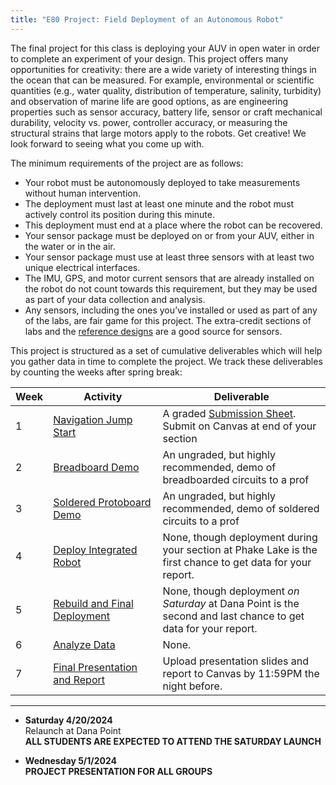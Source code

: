 ```yaml
---
title: "E80 Project: Field Deployment of an Autonomous Robot"
---
```


The final project for this class is deploying your AUV in open water in order to complete an experiment of your design.  This project offers many opportunities for creativity: there are a wide variety of interesting things in the ocean that can be measured. For example, environmental or scientific quantities (e.g., water quality, distribution of temperature, salinity, turbidity) and observation of marine life are good options, as are engineering properties such as sensor accuracy, battery life, sensor or craft mechanical durability, velocity vs. power, controller accuracy, or measuring the structural strains that large motors apply to the robots.  Get creative! We look forward to seeing what you come up with.

The minimum requirements of the project are as follows:

* Your robot must be autonomously deployed to take measurements without human intervention. 
* The deployment must last at least one minute and the robot must actively control its position during this minute.
* This deployment must end at a place where the robot can be recovered.
* Your sensor package must be deployed on or from your AUV, either in the water or in the air.
* Your sensor package must use at least three sensors with at least two unique electrical interfaces.
* The IMU, GPS, and motor current sensors that are already installed on the robot do not count towards this requirement, but they may be used as part of your data collection and analysis.
* Any sensors, including the ones you've installed or used as part of any of the labs, are fair game for this project. The extra-credit sections of labs and the [reference designs](/reference/design/) are a good source for sensors.

This project is structured as a set of cumulative deliverables which will help you gather data in time to complete the project. We track these deliverables by counting the weeks after spring break:

| Week | Activity                                         | Deliverable                                                                  |
|------|--------------------------------------------------|------------------------------------------------------------------------------|
|  1   | [Navigation Jump Start](/project/navigation)     | A graded [Submission Sheet](/project/navigation/submission.qmd). Submit on Canvas at end of your section |
|  2   | [Breadboard Demo](/project/build)                | An ungraded, but highly recommended, demo of breadboarded circuits to a prof | 
|  3   | [Soldered Protoboard Demo](/project/build)       | An ungraded, but highly recommended, demo of soldered circuits to a prof     | 
|  4   | [Deploy Integrated Robot](/project/field)        | None, though deployment during your section at Phake Lake is the first chance to get data for your report.   | 
|  5   | [Rebuild and Final Deployment](/project/field)   | None, though deployment *on Saturday* at Dana Point is the second and last chance to get data for your report. | 
|  6   | [Analyze Data](/project/report)                  | None.                                                                        |
|  7   | [Final Presentation and Report](/project/report) | Upload presentation slides and report to Canvas by 11:59PM the night before. |
__________
- **Saturday 4/20/2024**   <br>Relaunch at Dana Point<br>**ALL STUDENTS ARE EXPECTED TO ATTEND THE SATURDAY LAUNCH**

- **Wednesday 5/1/2024**   <br>**PROJECT PRESENTATION FOR ALL GROUPS**

